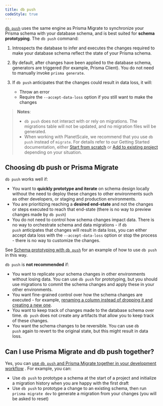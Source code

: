 ```yaml
---
title: db push
codeStyle: true
---
```


<TopBlock>

[`db push`](/reference/api-reference/command-reference#db-push) <span class="api"></span> uses the same engine as Prisma Migrate to synchronize your Prisma schema with your database schema, and is best suited for **schema prototyping**. The `db push` command:

1. Introspects the database to infer and executes the changes required to make your database schema reflect the state of your Prisma schema.
2. By default, after changes have been applied to the database schema, generators are triggered (for example, Prisma Client). You do not need to manually invoke `prisma generate`.
3. If `db push` anticipates that the changes could result in data loss, it will:

   - Throw an error
   - Require the `--accept-data-loss` option if you still want to make the changes

> **Notes**:
>
> - `db push` does not interact with or rely on migrations. The migrations table will not be updated, and no migration files will be generated.
> - When working with PlanetScale, we recommend that you use `db push` instead of `migrate`. For details refer to our Getting Started documentation, either [Start from scratch](/getting-started/setup-prisma/start-from-scratch/relational-databases-typescript-planetscale) or [Add to existing project](/getting-started/setup-prisma/add-to-existing-project/relational-databases-typescript-planetscale) depending on your situation.

</TopBlock>

## Choosing <inlinecode>db push</inlinecode> or Prisma Migrate

`db push` works well if:

- You want to **quickly prototype and iterate** on schema design locally without the need to deploy these changes to other environments such as other developers, or staging and production environments.
- You are prioritizing reaching a **desired end-state** and not the changes or steps executed to reach that end-state (there is no way to preview changes made by `db push`)
- You do not need to control how schema changes impact data. There is no way to orchestrate schema and data migrations - if `db push` anticipates that changes will result in data loss, you can either accept data loss with the `--accept-data-loss` option or stop the process - there is no way to customize the changes.

See [Schema prototyping with `db push`](/guides/migrations/prototyping-schema-db-push) <span class="guide"></span> for an example of how to use `db push` in this way.

`db push` is **not recommended** if:

- You want to replicate your schema changes in other environments without losing data. You can use `db push` for prototyping, but you should use migrations to commit the schema changes and apply these in your other environments.
- You want fine-grained control over how the schema changes are executed - for example, [renaming a column instead of dropping it and creating a new one](/guides/migrations/developing-with-prisma-migrate/customizing-migrations#renaming-a-field).
- You want to keep track of changes made to the database schema over time. `db push` does not create any artifacts that allow you to keep track of these changes.
- You want the schema changes to be reversible. You can use `db push` again to revert to the original state, but this might result in data loss.

## Can I use Prisma Migrate and <inlinecode>db push</inlinecode> together?

Yes, you can [use `db push` and Prisma Migrate together in your development workflow](/guides/migrations/prototyping-schema-db-push) <span class="guide"></span>. For example, you can:

- Use `db push` to prototype a schema at the start of a project and initialize a migration history when you are happy with the first draft
- Use `db push` to prototype a change to an existing schema, then run `prisma migrate dev` to generate a migration from your changes (you will be asked to reset)
